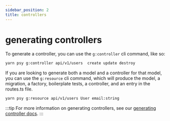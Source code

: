 ```yaml
---
sidebar_position: 2
title: controllers
---
```


# generating controllers

To generate a controller, you can use the `g:controller` cli command, like so:

```bash
yarn psy g:controller api/v1/users  create update destroy
```

If you are looking to generate both a model and a controller for that model, you can use the `g:resource` cli command, which will produce the model, a migration, a factory, boilerplate tests, a controller, and an entry in the routes.ts file.

```bash
yarn psy g:resource api/v1/users User email:string
```

:::tip
For more information on generating controllers, see our [generating controller docs](/docs/controllers/generating).
:::
